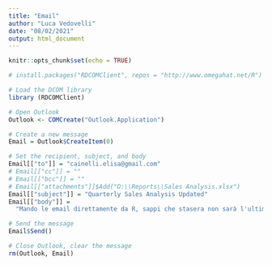 ---
title: "Email"
author: "Luca Vedovelli"
date: "08/02/2021"
output: html_document
---

```{r setup, include=FALSE}
knitr::opts_chunk$set(echo = TRUE)

# install.packages("RDCOMClient", repos = "http://www.omegahat.net/R")

# Load the DCOM library
library (RDCOMClient)

```


```{r cars}
# Open Outlook
Outlook <- COMCreate("Outlook.Application")

# Create a new message
Email = Outlook$CreateItem(0)

# Set the recipient, subject, and body
Email[["to"]] = "cainelli.elisa@gmail.com"
# Email[["cc"]] = ""
# Email[["bcc"]] = ""
# Email[["attachments"]]$Add("D:\\Reports\\Sales Analysis.xlsx")
Email[["subject"]] = "Quarterly Sales Analysis Updated"
Email[["body"]] = 
  "Mando le email direttamente da R, sappi che stasera non sarà l'ultima"

# Send the message
Email$Send()

# Close Outlook, clear the message
rm(Outlook, Email)
```
